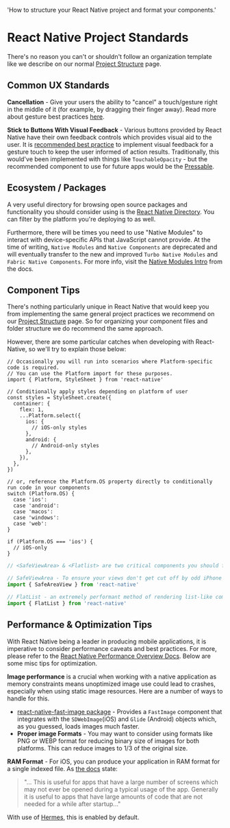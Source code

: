   'How to structure your React Native project and format your components.'

# React Native Project Standards

There's no reason you can't or shouldn't follow an organization template like we describe on our normal [Project Structure](/project-structure) page.

## Common UX Standards

**Cancellation** - Give your users the ability to "cancel" a touch/gesture right in the middle of it (for example, by dragging their finger away). Read more about gesture best practices [here](https://reactnative.dev/docs/gesture-responder-system).

**Stick to Buttons With Visual Feedback** - Various buttons provided by React Native have their own feedback controls which provides visual aid to the user. It is [recommended best practice](https://reactnative.dev/docs/gesture-responder-system) to implement visual feedback for a gesture touch to keep the user informed of action results. Traditionally, this would've been implemented with things like `TouchableOpacity` - but the recommended component to use for future apps would be the [Pressable](https://reactnative.dev/docs/pressable).

## Ecosystem / Packages

A very useful directory for browsing open source packages and functionality you should consider using is the [React Native Directory](https://reactnative.directory/). You can filter by the platform you're deploying to as well.

Furthermore, there will be times you need to use "Native Modules" to interact with device-specific APIs that JavaScript cannot provide. At the time of writing, `Native Modules` and `Native Components` are deprecated and will eventually transfer to the new and improved `Turbo Native Modules` and `Fabric Native Components`. For more info, visit the [Native Modules Intro](https://reactnative.dev/docs/native-modules-intro) from the docs.

## Component Tips

There's nothing particularly unique in React Native that would keep you from implementing the same general project practices we recommend on our [Project Structure](/project-structure#component-format) page. So for organizing your component files and folder structure we do recommend the same approach.

However, there are some particular catches when developing with React-Native, so we'll try to explain those below:

```tsx
// Occasionally you will run into scenarios where Platform-specific code is required.
// You can use the Platform import for these purposes.
import { Platform, StyleSheet } from 'react-native'

// Conditionally apply styles depending on platform of user
const styles = StyleSheet.create({
  container: {
    flex: 1,
    ...Platform.select({
      ios: {
        // iOS-only styles
      },
      android: {
        // Android-only styles
      },
    }),
  },
})

// or, reference the Platform.OS property directly to conditionally run code in your components
switch (Platform.OS) {
  case 'ios':
  case 'android':
  case 'macos':
  case 'windows':
  case 'web':
}

if (Platform.OS === 'ios') {
  // iOS-only
}
```

```jsx
// <SafeViewArea> & <Flatlist> are two critical components you should frequently use

// SafeViewArea - To ensure your views don't get cut off by odd iPhone screen shapes (wrap your View layer in this)
import { SafeAreaView } from 'react-native'

// FlatList - an extremely performant method of rendering list-like components. Uses virtualization under the hood.
import { FlatList } from 'react-native'
```

## Performance & Optimization Tips

With React Native being a leader in producing mobile applications, it is imperative to consider performance caveats and best practices. For more, please refer to the [React Native Performance Overview Docs](https://reactnative.dev/docs/performance). Below are some misc tips for optimization.

**Image performance** is a crucial when working with a native application as memory constraints means unoptimized image use could lead to crashes, especially when using static image resources. Here are a number of ways to handle for this.

- [react-native-fast-image package](https://www.npmjs.com/package/react-native-fast-image?activeTab=readme) - Provides a `FastImage` component that integrates with the `SDWebImage`(iOS) and `Glide` (Android) objects which, as you guessed, loads images much faster.
- **Proper image Formats** - You may want to consider using formats like PNG or WEBP format for reducing binary size of images for both platforms. This can reduce images to 1/3 of the original size.

**RAM Format** - For iOS, you can produce your application in RAM format for a single indexed file. As [the docs](https://reactnative.dev/docs/ram-bundles-inline-requires) state:

> "... This is useful for apps that have a large number of screens which may not ever be opened during a typical usage of the app. Generally it is useful to apps that have large amounts of code that are not needed for a while after startup..."

With use of [Hermes](https://hermesengine.dev/), this is enabled by default.
